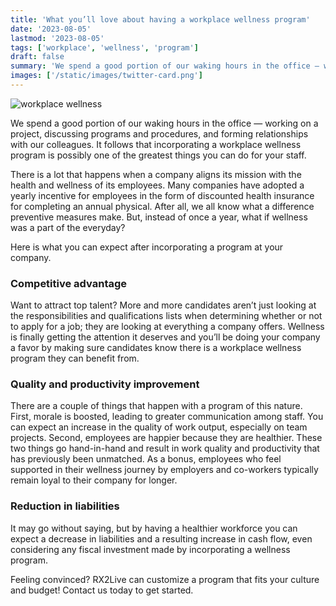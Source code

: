 ```yaml
---
title: 'What you’ll love about having a workplace wellness program'
date: '2023-08-05'
lastmod: '2023-08-05'
tags: ['workplace', 'wellness', 'program']
draft: false
summary: 'We spend a good portion of our waking hours in the office — working on a project, discussing programs and procedures, and forming relationships with our colleagues. It follows that incorporating a workplace wellness program is possibly one of...'
images: ['/static/images/twitter-card.png']
---
```


![workplace wellness](/static/images/workplace-wellness-program/66152853_M-300x200.jpg)

We spend a good portion of our waking hours in the office — working on a project, discussing programs and procedures, and forming relationships with our colleagues. It follows that incorporating a workplace wellness program is possibly one of the greatest things you can do for your staff.

There is a lot that happens when a company aligns its mission with the health and wellness of its employees. Many companies have adopted a yearly incentive for employees in the form of discounted health insurance for completing an annual physical. After all, we all know what a difference preventive measures make. But, instead of once a year, what if wellness was a part of the everyday?

Here is what you can expect after incorporating a program at your company.

### Competitive advantage
Want to attract top talent? More and more candidates aren’t just looking at the responsibilities and qualifications lists when determining whether or not to apply for a job; they are looking at everything a company offers. Wellness is finally getting the attention it deserves and you’ll be doing your company a favor by making sure candidates know there is a workplace wellness program they can benefit from.

### Quality and productivity improvement
There are a couple of things that happen with a program of this nature. First, morale is boosted, leading to greater communication among staff. You can expect an increase in the quality of work output, especially on team projects. Second, employees are happier because they are healthier. These two things go hand-in-hand and result in work quality and productivity that has previously been unmatched. As a bonus, employees who feel supported in their wellness journey by employers and co-workers typically remain loyal to their company for longer.

### Reduction in liabilities
It may go without saying, but by having a healthier workforce you can expect a decrease in liabilities and a resulting increase in cash flow, even considering any fiscal investment made by incorporating a wellness program.

Feeling convinced? RX2Live can customize a program that fits your culture and budget! Contact us today to get started.